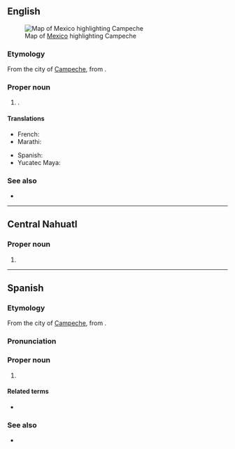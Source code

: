 {{also|campeche|campêche}}
==English==
[[File:Mexico map, MX-CAM.svg|thumb|Map of [[Mexico]] highlighting Campeche]]

===Etymology===
From the city of [[w:Campeche, Campeche|Campeche]], from {{der|en|yua|Kaan Peech}}.

===Proper noun===
{{en-proper noun}}

# {{place|en|state|c/Mexico}}.

====Translations====
{{trans-top|state of Mexico}}
* French: {{t+|fr|Campeche|m}}
* Marathi: {{t|mr|काम्पेचे|n}}
{{trans-mid}}
* Spanish: {{t+|es|Campeche|m}}
* Yucatec Maya: {{t|yua|Kaampech}}
{{trans-bottom}}

===See also===
* {{pedia}}

----

==Central Nahuatl==

===Proper noun===
{{head|nhn|proper noun}}

# {{place|nhn|state|c/Mexico|t=Campeche}}

----

==Spanish==

===Etymology===
From the city of [[w:Campeche City|Campeche]], from {{der|es|yua|Kaan Peech}}.

===Pronunciation===
{{es-IPA}}

===Proper noun===
{{es-proper noun|m}}

# {{place|es|state|c/Mexico|t=Campeche}}
#: {{syn|es|CM|q1=abbreviation}}

====Related terms====
* {{l|es|campechano}}

===See also===
* {{pedia|lang=es}}